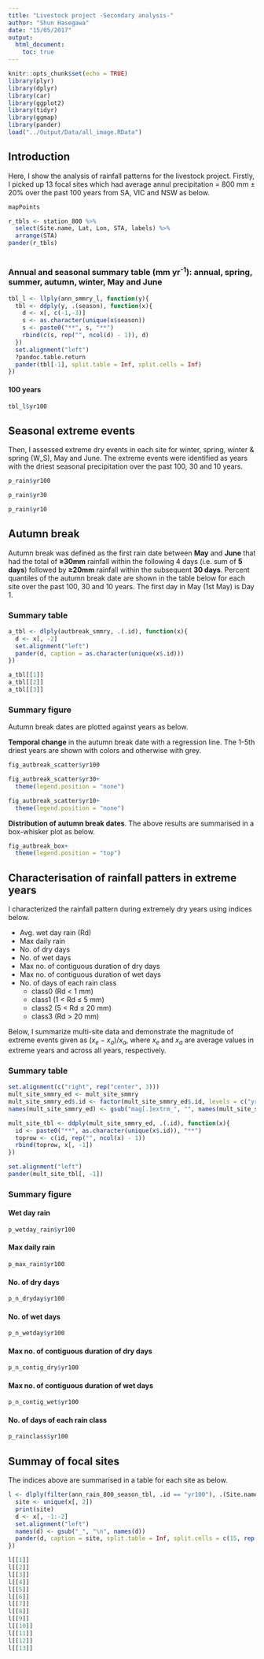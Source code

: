 ```yaml
---
title: "Livestock project -Secondary analysis-"
author: "Shun Hasegawa"
date: "15/05/2017"
output: 
  html_document:
    toc: true
---
```


```r
knitr::opts_chunk$set(echo = TRUE)
library(plyr)
library(dplyr)
library(car)
library(ggplot2)
library(tidyr)
library(ggmap)
library(pander)
load("../Output/Data/all_image.RData")

```

## Introduction
Here, I show the analysis of rainfall patterns for the livestock project. Firstly, I picked up 13 focal sites which had average annul precipitation = 800 mm ± 20% over the past 100 years from SA, VIC and NSW as below.

```r
mapPoints
```

```r
r_tbls <- station_800 %>% 
  select(Site.name, Lat, Lon, STA, labels) %>% 
  arrange(STA)
pander(r_tbls)
  
```



### Annual and seasonal summary table (mm yr^-1^): annual, spring, summer, autumn, winter, May and June

```r
tbl_l <- llply(ann_smmry_l, function(y){
  tbl <- ddply(y, .(season), function(x){
    d <- x[, c(-1,-3)]
    s <- as.character(unique(x$season))
    s <- paste0("**", s, "**")
    rbind(c(s, rep("", ncol(d) - 1)), d)
  })
  set.alignment("left")
  ?pandoc.table.return
  pander(tbl[-1], split.table = Inf, split.cells = Inf)
})

```

#### 100 years
```r
tbl_l$yr100
```

<!-- #### 30 years -->
<!-- ```{r ann_rain_tbl_30, echo = FALSE, results='asis'} -->
<!-- tbl_l$yr30 -->
<!-- ``` -->

<!-- #### 10 years -->
<!-- ```{r ann_rain_tbl_10, echo = FALSE, results='asis'} -->
<!-- tbl_l$yr10 -->
<!-- ``` -->



## Seasonal extreme events
Then, I assessed extreme dry events in each site for winter, spring, winter & spring (W_S), May and June. The extreme events were identified as years with the driest seasonal precipitation over the past 100, 30 and 10 years.

```r
p_rain$yr100
```

```r
p_rain$yr30
```

```r
p_rain$yr10
```


## Autumn break
Autumn break was defined as the first rain date between **May** and **June** that had the total of **≥30mm** rainfall within the following 4 days (i.e. sum of **5 days**) followed by **≥20mm** rainfall within the subsequent **30 days**.  Percent quantiles of the autumn break date are shown in the table below for each site over the past 100, 30 and 10 years. The first day in May (1st May) is Day 1.

### Summary table
```r
a_tbl <- dlply(autbreak_smmry, .(.id), function(x){
  d <- x[, -2]
  set.alignment("left")
  pander(d, caption = as.character(unique(x$.id)))
})

a_tbl[[1]]
a_tbl[[2]]
a_tbl[[3]]
```

### Summary figure
Autumn break dates are plotted against years as below.

**Temporal change** in the autumn break date with a regression line. The 1-5th driest years are shown with colors and otherwise with grey.


```r
fig_autbreak_scatter$yr100
```

```r
fig_autbreak_scatter$yr30+
  theme(legend.position = "none")
```

```r
fig_autbreak_scatter$yr10+
  theme(legend.position = "none")
```

**Distribution of autumn break dates**. The above results are summarised in a box-whisker plot as below.

```r
fig_autbreak_box+
  theme(legend.position = "top")
```


## Characterisation of rainfall patters in extreme years
I characterized the rainfall pattern during extremely dry years using indices below.

* Avg. wet day rain (Rd)
* Max daily rain
* No. of dry days
* No. of wet days
* Max no. of contiguous duration of dry days
* Max no. of contiguous duration of wet days
* No. of days of each rain class
    + class0 (Rd < 1 mm)
    + class1 (1 < Rd $\leq$ 5 mm)
    + class2 (5 < Rd $\leq$ 20 mm)
    + class3 (Rd > 20 mm)


Below, I summarize multi-site data and demonstrate the magnitude of extreme events given as $(x_e-x_a)/x_a$, where $x_e$ and $x_a$ are average values in extreme years and across all years, respectively.

### Summary table

```r
set.alignment(c("right", rep("center", 3)))
mult_site_smmry_ed <- mult_site_smmry
mult_site_smmry_ed$.id <- factor(mult_site_smmry_ed$.id, levels = c("yr100", "yr30", "yr10"))
names(mult_site_smmry_ed) <- gsub("mag[.]extrm_", "", names(mult_site_smmry_ed))

mult_site_tbl <- ddply(mult_site_smmry_ed, .(.id), function(x){
  id <- paste0("**", as.character(unique(x$.id)), "**")
  toprow <- c(id, rep("", ncol(x) - 1))
  rbind(toprow, x[, -1])
})

set.alignment("left")
pander(mult_site_tbl[, -1])
```


### Summary figure

#### Wet day rain
```r
p_wetday_rain$yr100
```


#### Max daily rain
```r
p_max_rain$yr100
```


#### No. of dry days
```r
p_n_dryday$yr100
```

#### No. of wet days
```r
p_n_wetday$yr100
```


#### Max no. of contiguous duration of dry days
```r
p_n_contig_dry$yr100
```


#### Max no. of contiguous duration of wet days
```r
p_n_contig_wet$yr100
```


#### No. of days of each rain class
```r
p_rainclass$yr100
```

## Summay of focal sites
The indices above are summarised in a table for each site as below.

```r
l <- dlply(filter(ann_rain_800_season_tbl, .id == "yr100"), .(Site.name),  function(x){
  site <- unique(x[, 2])
  print(site)
  d <- x[, -1:-2]
  set.alignment("left")
  names(d) <- gsub("_", "\n", names(d))
  pander(d, caption = site, split.table = Inf, split.cells = c(15, rep(5, 11)))
})

l[[1]]
l[[2]]
l[[3]]
l[[4]]
l[[5]]
l[[6]]
l[[7]]
l[[8]]
l[[9]]
l[[10]]
l[[11]]
l[[12]]
l[[13]]
```


